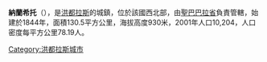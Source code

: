 '''納蘭希托'''（{{lang-es|Naranjito}}），是[[洪都拉斯|洪都拉斯]]的城鎮，位於該國西北部，由[[聖巴巴拉省|聖巴巴拉省]]負責管轄，始建於1844年，面積130.5平方公里，海拔高度930米，2001年人口10,204，人口密度每平方公里78.19人。

{{coord|14|057|N|88|041|W|source:nlwiki_region:HN_scale:50000|display=title}}

{{Honduras-geo-stub}}
[[Category:洪都拉斯城市|Category:洪都拉斯城市]]
